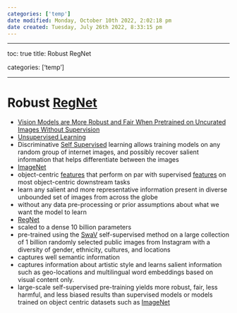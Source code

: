 ```yaml
---
categories: ['temp']
date modified: Monday, October 10th 2022, 2:02:18 pm
date created: Tuesday, July 26th 2022, 8:33:15 pm
---
```


---

toc: true
title: Robust RegNet

categories: ['temp']

---

# Robust [RegNet](RegNet.qmd)
- [Vision Models are More Robust and Fair When Pretrained on Uncurated Images Without Supervision](https://arxiv.org/abs/2202.08360)
- [Unsupervised Learning](Unsupervised%20Learning.qmd)
- Discriminative [Self Supervised](Self%20Supervised.qmd) learning allows training models on any random group of internet images, and possibly recover salient information that helps differentiate between the images
- [ImageNet](ImageNet.qmd)
- object-centric [features](Features.qmd) that perform on par with supervised [features](Features.qmd) on most object-centric downstream tasks
- learn any salient and more representative information present in diverse unbounded set of images from across the globe
- without any data pre-processing or prior assumptions about what we want the model to learn
- [RegNet](RegNet.qmd)
- scaled to a dense 10 billion parameters
- pre-trained using the [SwaV](SwaV) self-supervised method on a large collection of 1 billion randomly selected public images from Instagram with a diversity of gender, ethnicity, cultures, and locations
- captures well semantic information
- captures information about artistic style and learns salient information such as geo-locations and multilingual word embeddings based on visual content only.
- large-scale self-supervised pre-training yields more robust, fair, less harmful, and less biased results than supervised models or models trained on object centric datasets such as [ImageNet](ImageNet.qmd)



